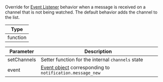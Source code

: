 Override for [Event Listener](#event-listeners) behavior when a message is received on a channel that is not being watched.
The default behavior adds the channel to the list.

| Type |
| - |
| function |

| Parameter | Description |
| - | - |
| setChannels | Setter function for the internal `channels` state |
| event | [Event object](https://getstream.io/chat/docs/react/event_object/#event-object) corresponding to `notification.message_new` |
